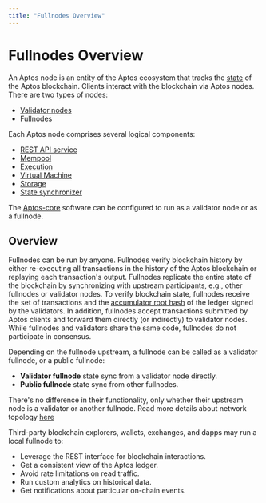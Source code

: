 ```yaml
---
title: "Fullnodes Overview"
---
```





# Fullnodes Overview

An Aptos node is an entity of the Aptos ecosystem that tracks the [state](../glossary.mdx#state) of the Aptos blockchain. Clients interact with the blockchain via Aptos nodes. There are two types of nodes:

- [Validator nodes](validator-nodes.mdx)
- Fullnodes

Each Aptos node comprises several logical components:

- [REST API service](../glossary.mdx#rest-api-service)
- [Mempool](validator-nodes.mdx#mempool)
- [Execution](validator-nodes.mdx#execution)
- [Virtual Machine](validator-nodes.mdx#virtual-machine)
- [Storage](validator-nodes.mdx#storage)
- [State synchronizer](validator-nodes.mdx#state-synchronizer)

The [Aptos-core](../glossary.mdx#aptos-core) software can be configured to run as a validator node or as a fullnode.

## Overview

Fullnodes can be run by anyone. Fullnodes verify blockchain history by either re-executing all transactions in the history of the Aptos blockchain or replaying each transaction's output. Fullnodes replicate the entire state of the blockchain by synchronizing with upstream participants, e.g., other fullnodes or validator nodes. To verify blockchain state, fullnodes receive the set of transactions and the [accumulator root hash](../glossary.mdx#accumulator-root-hash) of the ledger signed by the validators. In addition, fullnodes accept transactions submitted by Aptos clients and forward them directly (or indirectly) to validator nodes. While fullnodes and validators share the same code, fullnodes do not participate in consensus.

Depending on the fullnode upstream, a fullnode can be called as a validator fullnode, or a public fullnode:

- **Validator fullnode** state sync from a validator node directly.
- **Public fullnode** state sync from other fullnodes.

There's no difference in their functionality, only whether their upstream node is a validator or another fullnode. Read more details about network topology [here](node-networks-sync.mdx)

Third-party blockchain explorers, wallets, exchanges, and dapps may run a local fullnode to:

- Leverage the REST interface for blockchain interactions.
- Get a consistent view of the Aptos ledger.
- Avoid rate limitations on read traffic.
- Run custom analytics on historical data.
- Get notifications about particular on-chain events.
